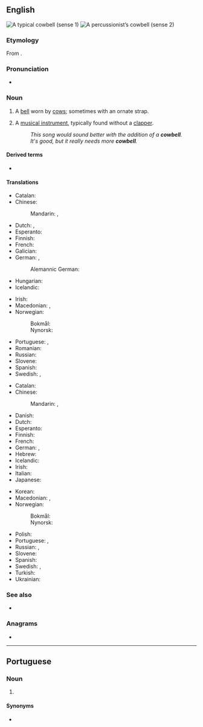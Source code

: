 ==English==
[[Image:Cowbell-2.jpg|thumb|right|A typical cowbell (sense 1)]]
[[Image:Koebel.jpg|thumb|right|A percussionist’s cowbell (sense 2)]]

===Etymology===
From {{compound|cow|bell|lang=en}}.

===Pronunciation===
* {{IPA|/ˈkaʊˌbɛl/|lang=en}}

===Noun===
{{en-noun|~}}

# A [[bell]] worn by [[cow]]s; sometimes with an ornate strap.
# {{lb|en|musical instruments}} A [[musical instrument]], typically found without a [[clapper]].
#: ''This song would sound better with the addition of a '''cowbell'''.''
#: ''It's good, but it really needs more '''cowbell'''.''

====Derived terms====
* {{l|en|cowbellist}}

====Translations====
{{trans-top|bell worn by cows}}
* Catalan: {{t+|ca|esquella|f}}
* Chinese:
*: Mandarin: {{t|cmn|牛頸鈴}}, {{t|cmn|牛颈铃|tr=niújǐnglíng}}
* Dutch: {{t|nl|koeienbel|f}}, {{t+|nl|koebel|f}}
* Esperanto: {{t|eo|bovtintilo}}
* Finnish: {{t+|fi|lehmänkello}}
* French: {{t+|fr|clarine}}
* Galician: {{t|gl|choca|f}}
* German: {{t+|de|Kuhglocke|f}}, {{t+|de|Kuhschelle|f}}
*: Alemannic German: {{t|gsw|Trinklere|f}}
* Hungarian: {{t+|hu|kolomp}}
* Icelandic: {{t|is|kúabjalla|f}}
{{trans-mid}}
* Irish: {{t|ga|clog eallaigh|m}}
* Macedonian: {{t|mk|клопотарец|m|tr=klopotárec}}, {{t|mk|прапорец|m|tr=práporec}}
* Norwegian:
*: Bokmål: {{t+|nb|kubjelle|m|f}}
*: Nynorsk: {{t|nn|kubjølle|f}}
* Portuguese: {{t+|pt|cincerro|m}}, {{t+|pt|chocalho|m}}
* Romanian: {{t+|ro|talangă|f}}
* Russian: {{t|ru|коро́вий колоко́льчик|m}}
* Slovene: {{t|sl|kravji zvonec|m}}
* Spanish: {{t|es|cencerro|m}}
* Swedish: {{t+|sv|koskälla|c}}, {{t|sv|kobjällra|c}}
{{trans-bottom}}

{{trans-top|musical instrument}}
* Catalan: {{t|ca|esquellot|m}}
* Chinese:
*: Mandarin: {{t|cmn|牛鈴}}, {{t|cmn|牛铃|tr=niúlíng}}
* Danish: {{t+|da|koklokke|c}}
* Dutch: {{t+|nl|koebel|f}}
* Esperanto: {{t|eo|bovtintilo}}
* Finnish: {{t+|fi|lehmänkello}}
* French: {{t+|fr|sonnaille|f}}
* German: {{t+|de|Kuhglocke|f}}, {{t+|de|Kuhschelle}}
* Hebrew: {{t|he|קאמפאנה}}
* Icelandic: {{t|is|kúabjalla|f}}
* Irish: {{t|ga|clog eallaigh|m}}
* Italian: {{t+|it|campanaccio|m}}
* Japanese: {{t|ja|カウベル|tr=kauberu}}
{{trans-mid}}
* Korean: {{t|ko|카우벨|tr=kaubel}}
* Macedonian: {{t|mk|клопотарец|m|tr=klopotárec}}, {{t|mk|прапорец|m|tr=práporec}}
* Norwegian:
*: Bokmål: {{t+|nb|kubjelle|m|f}}
*: Nynorsk: {{t|nn|kubjølle|f}}
* Polish: {{t|pl|krowi dzwonek|m}}
* Portuguese: {{t+|pt|caneca|f}}, {{t|pt|cowbell|m}}
* Russian: {{t+|ru|колоко́лец|m}}, {{t|ru|сенсе́рро|n}}
* Slovene: {{t|sl|kravji zvonec|m}}
* Spanish: {{t|es|cencerro|m}}
* Swedish: {{t+|sv|koskälla|c}}, {{t|sv|kobjällra|c}}
* Turkish: {{t|tr|inek çanı}}
* Ukrainian: {{t|uk|тронка|f|tr=tronka}}
{{trans-bottom}}

===See also===
* {{projectlink|wikipedia}}

===Anagrams===
* {{anagrams|en|bell cow}}

----

==Portuguese==

===Noun===
{{pt-noun|m|s}}

# {{lb|pt|musical instruments}} {{l|en|cowbell}} {{gloss|a percussion instrument}}

====Synonyms====
* {{l|pt|caneca}}